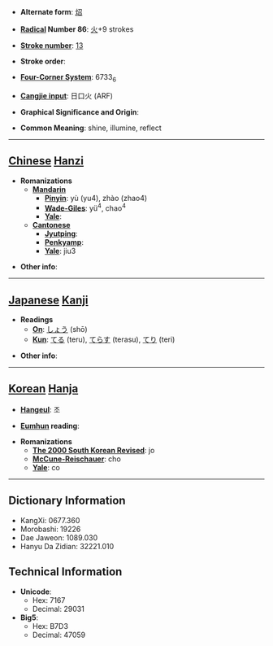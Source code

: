 * '''Alternate form''': [[炤]]

* '''[[Wiktionary:Chinese radical index| Radical]] Number 86''': [[Wiktionary:Chinese radical index 火|火]]+9 strokes

* '''[[Wiktionary:Chinese total strokes index|Stroke number]]''': [[Wiktionary:Chinese total strokes index 13|13]]

* '''Stroke order''': 

* '''[[Wiktionary:Chinese four corner index|Four-Corner System]]''': 6733<sub>6</sub>

* '''[[Wiktionary:Chinese Cangjie index|Cangjie input]]''': 日口火 (ARF)

* '''Graphical Significance and Origin''': 

* '''Common Meaning''': shine, illumine, reflect

----

== [[Chinese]] [[Hanzi]] ==

* '''Romanizations'''
** '''[[Mandarin]]'''
*** '''[[Pinyin]]''': yù (yu4), zhào (zhao4)
*** '''[[Wade-Giles]]''': yü<sup>4</sup>, chao<sup>4</sup>
*** '''[[Yale]]''': 
** '''[[Cantonese]]'''
*** '''[[Jyutping]]''':
*** '''[[Penkyamp]]''': 
*** '''[[Yale]]''': jiu3

* '''Other info''': 

----

== [[Japanese]] [[Kanji]] ==

* '''Readings'''
** '''[[On]]''': [[しょう]] (shō)
** '''[[Kun]]''': [[てる]] (teru), [[てらす]] (terasu), [[てり]] (teri)

* '''Other info''':  

----

== [[Korean]] [[Hanja]] ==

* '''[[Hangeul]]''': 조

* '''[[Eumhun]] reading''': 

* '''Romanizations'''
** '''[[The 2000 South Korean Revised Romanization|The 2000 South Korean Revised]]''': jo
** '''[[McCune-Reischauer]]''': cho
** '''[[Yale]]''': co

----

== Dictionary Information ==

* KangXi: 0677.360
* Morobashi: 19226
* Dae Jaweon: 1089.030
* Hanyu Da Zidian: 32221.010

== Technical Information ==

* '''Unicode''':
** Hex: 7167
** Decimal: 29031
* '''Big5''':
** Hex: B7D3
** Decimal: 47059